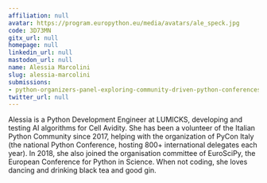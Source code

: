 ```yaml
---
affiliation: null
avatar: https://program.europython.eu/media/avatars/ale_speck.jpg
code: 3D73MN
gitx_url: null
homepage: null
linkedin_url: null
mastodon_url: null
name: Alessia Marcolini
slug: alessia-marcolini
submissions:
- python-organizers-panel-exploring-community-driven-python-conferences
twitter_url: null
---
```


Alessia is a Python Development Engineer at LUMICKS, developing and testing AI algorithms for Cell Avidity.
She has been a volunteer of the Italian Python Community since 2017, helping with the organization of PyCon Italy (the national Python Conference, hosting 800+ international delegates each year). In 2018, she also joined the organisation committee of EuroSciPy, the European Conference for Python in Science. 
When not coding, she loves dancing and drinking black tea and good gin.